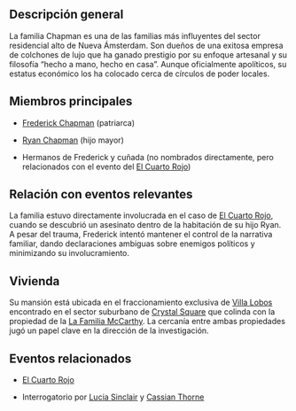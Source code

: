 ## **Descripción general**  

La familia Chapman es una de las familias más influyentes del sector residencial alto de Nueva Ámsterdam. Son dueños de una exitosa empresa de colchones de lujo que ha ganado prestigio por su enfoque artesanal y su filosofía “hecho a mano, hecho en casa”. Aunque oficialmente apolíticos, su estatus económico los ha colocado cerca de círculos de poder locales.

## **Miembros principales**

- [Frederick Chapman](Frederick%20Chapman.md) (patriarca)
    
- [Ryan Chapman](Ryan%20Chapman.md) (hijo mayor)
    
- Hermanos de Frederick y cuñada (no nombrados directamente, pero relacionados con el evento del [El Cuarto Rojo](El%20Cuarto%20Rojo.md))

## **Relación con eventos relevantes**  

La familia estuvo directamente involucrada en el caso de [El Cuarto Rojo](El%20Cuarto%20Rojo.md), cuando se descubrió un asesinato dentro de la habitación de su hijo Ryan. A pesar del trauma, Frederick intentó mantener el control de la narrativa familiar, dando declaraciones ambiguas sobre enemigos políticos y minimizando su involucramiento.

## **Vivienda** 

Su mansión está ubicada en el fraccionamiento exclusiva de [Villa Lobos](Villa%20Lobos.md) encontrado en el sector suburbano de [Crystal Square](Crystal%20Square.md) que colinda con la propiedad de la [La Familia McCarthy](La%20Familia%20McCarthy.md). La cercanía entre ambas propiedades jugó un papel clave en la dirección de la investigación.

## **Eventos relacionados**

- [El Cuarto Rojo](El%20Cuarto%20Rojo.md)
    
- Interrogatorio por [Lucia Sinclair](../Personajes/Lucia%20Sinclair.md) y [Cassian Thorne](Cassian%20Thorne.md)